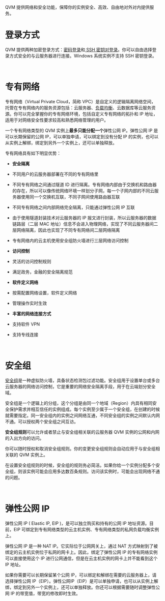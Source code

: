QVM 提供网络和安全功能，保障你的实例安全、高效、自由地对外对内提供服务。

<a id="step01"></a>
# **登录方式**

QVM 提供两种加密登录方式：[密码登录](/qvm/manual/qvm-login)和[ SSH 密钥对登录](/qvm/manual/qvm-linux-login)。你可以自由选择登录方式安全的与云服务器进行连接。Windows 系统实例不支持 SSH 密钥登录。

<br>

<a id="step02"></a>
# **专有网络**

专有网络（Virtual Private Cloud，简称 VPC）是自定义的逻辑隔离网络空间，托管在专有网络内的服务资源包括：云服务器、[负载均衡](/qvm/manual/slb-product-introduction)、云数据库等云服务资源。你可以完全掌握你的专有网络环境，包括自定义专有网络的拓扑和 IP 地址，适用于对网络安全性要求较高和熟悉网络管理的用户。

一个专有网络类型的 QVM 实例上**最多只能分配一个**弹性公网 IP。弹性公网 IP 是可以长期保留的公网 IP，可以单独申请，可以绑定到没有分配 IP 的实例，也可以从实例上解绑，绑定到另外一个实例上，还可以单独释放。

专有网络具有如下明显优势：

- **安全隔离**

 - 不同用户的云服务器部署在不同的专有网络里
 
 - 不同专有网络之间通过隧道 ID 进行隔离。专有网络内部由于交换机和路由器的存在，所以可以像传统网络环境一样划分子网，每一个子网内部的不同云服务器使用同一个交换机互联，不同子网间使用路由器互联
 
 - 不同专有网络之间内部网络完全隔离，只能通过弹性公网 IP 互联
 
 - 由于使用隧道封装技术对云服务器的 IP 报文进行封装，所以云服务器的数据链路层（二层 MAC 地址）信息不会进入物理网络，实现了不同云服务器间二层网络隔离，因此也实现了不同专有网络间二层网络隔离
 
 - 专有网络内的云主机使用安全组防火墙进行三层网络访问控制
 
- **访问控制**

 - 灵活的访问控制规则
 
 - 满足政务，金融的安全隔离规范
 
- **软件定义网络**

 - 按需配置网络设置，软件定义网络
 
 - 管理操作实时生效
 
- **丰富的网络连接方式**

 - 支持软件 VPN

 - 支持专线连接

<br>

<a id="step03"></a>
# **安全组**

[安全组](/qvm/manual/qvm-security-group)是一种虚拟防火墙，具备状态检测包过滤功能。安全组用于设置单台或多台云服务器的网络访问控制，它是重要的网络安全隔离手段，用于在云端划分安全域。

安全组是一个逻辑上的分组，这个分组是由同一个地域（Region）内具有相同安全保护需求并相互信任的实例组成。每个实例至少属于一个安全组，在创建的时候就需要指定。同一安全组内的实例之间网络互通，不同安全组的实例之间默认内网不通。可以授权两个安全组之间互访。

**安全组规则**可以允许或者禁止与安全组相关联的云服务器 QVM 实例的公网和内网的入出方向的访问。

你可以随时授权和取消安全组规则。你的变更安全组规则会自动应用于与安全组相关联的 QVM 实例上。

在设置安全组规则的时候，安全组的规则务必简洁。如果你给一个实例分配多个安全组，则该实例可能会应用多达数百条规则。访问该实例时，可能会出现网络不通的问题。

<br>

<a id="step04"></a>
# **弹性公网 IP**

弹性公网 IP ( Elastic IP, EIP )，是可以独立购买和持有的公网 IP 地址资源。目前，EIP 可绑定到专有网络类型的云主机实例、专有网络类型的私网负载均衡实例上。

弹性公网 IP 是一种 NAT IP。它实际位于公网网关上，通过 NAT 方式映射到了被绑定的云主机实例位于私网的网卡上。因此，绑定了弹性公网 IP 的专有网络实例可以直接使用这个 IP 进行公网通信，但是在云主机实例的网卡上并不能看到这个 IP 地址。

如果你需要可以长期保留某个公网 IP，可以绑定和解绑在需要的云服务器上，请选择弹性公网 IP（EIP）。弹性公网IP（EIP）是可以单独申请，也可以从实例上解绑，绑定到另外一个实例上，还可以单独释放。你还可以根据需要随时调整弹性公网 IP 的带宽值，带宽的修改即时生效。

